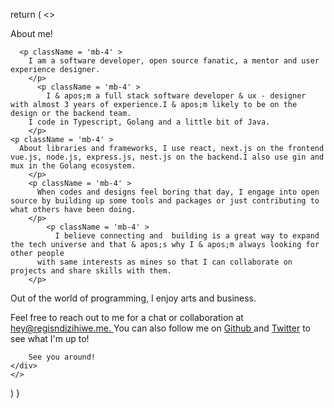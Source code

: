   return (
    <>
    <div className= 'text-bluish-200  flex flex-col gap-4' >
    <T>About me! </T>

      <p className = 'mb-4' >
        I am a software developer, open source fanatic, a mentor and user experience designer. 
        </p>
          <p className = 'mb-4' >
            I & apos;m a full stack software developer & ux - designer with almost 3 years of experience.I & apos;m likely to be on the design or the backend team.
        I code in Typescript, Golang and a little bit of Java.
        </p>
    <p className = 'mb-4' >
      About libraries and frameworks, I use react, next.js on the frontend vue.js, node.js, express.js, nest.js on the backend.I also use gin and mux in the Golang ecosystem. 
        </p>
        <p className = 'mb-4' >
          When codes and designs feel boring that day, I engage into open source by building up some tools and packages or just contributing to what others have been doing.
        </p>
            <p className = 'mb-4' >
              I believe connecting and  building is a great way to expand the tech universe and that & apos;s why I & apos;m always looking for other people 
          with same interests as mines so that I can collaborate on projects and share skills with them.
        </p>
  <p className = 'mb-4' >
    Out of the world of programming, I enjoy arts and business.
        </p>
      <p className = 'mb-4' >
        Feel free to reach out to me for a chat or collaboration at <a a href = "mailto:hey@regisndizihiwe.me" > hey@regisndizihiwe.me. </a>
          You can also follow me on <a href = "https://github.com/regisrex" > Github </a> and <a href="https:/ / x.com / regissrex">Twitter</a> to see what I&apos;m up to!
    </p>

        See you around!
    </div>
    </>
  )
}